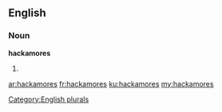 ==English==

===Noun===
'''hackamores'''

# {{plural of|[[hackamore]]}}

[[Category:English plurals]]

[[ar:hackamores]]
[[fr:hackamores]]
[[ku:hackamores]]
[[my:hackamores]]